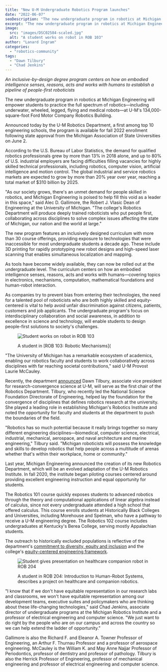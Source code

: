 ```yaml
---
title: "New U-M Undergraduate Robotics Program launches"
date: "2022-06-07"
seoDescription: "The new undergraduate program in robotics at Michigan Engineering will empower students to practice the full spectrum of robotics—including underwater, wheeled, legged, flying and medical robots—at U-M's 134,000-square-foot Ford Motor Company Robotics Building."
excerpt: "The new undergraduate program in robotics at Michigan Engineering will empower students to practice the full spectrum of robotics—including underwater, wheeled, legged, flying and medical robots—at U-M's 134,000-square-foot Ford Motor Company Robotics Building."
image:
  src: "images/DSC02584-scaled.jpg"
  alt: "A student works on robot in ROB 103"
author: "Lanard Ingram"
categories:
  - "robotics-community"
tags:
  - "Dawn Tilbury"
  - "Chad Jenkins"
---
```


_An inclusive-by-design degree program centers on how an embodied intelligence senses, reasons, acts and works with humans to establish a pipeline of people-first roboticists_

<VideoCenter url="jZ0U339ewKo" />

The new undergraduate program in robotics at Michigan Engineering will empower students to practice the full spectrum of robotics—including underwater, wheeled, legged, flying and medical robots—at U-M's 134,000-square-foot Ford Motor Company Robotics Building. 

Announced today by the U-M Robotics Department, a first among top 10 engineering schools, the program is available for fall 2022 enrollment following state approval from the Michigan Association of State Universities on June 2.

According to the U.S. Bureau of Labor Statistics, the demand for qualified robotics professionals grew by more than 13% in 2018 alone, and up to 80% of U.S. industrial employers are facing difficulties filling vacancies for highly skilled technical professionals, including robotics, computer vision, artificial intelligence and motion control. The global industrial and service robotics markets are expected to grow by more than 20% year over year, reaching a total market of $310 billion by 2025.

"As our society grows, there's an unmet demand for people skilled in robotics, and Michigan Engineering is poised to help fill this void as a leader in this space," said Alec D. Gallimore, the Robert J. Vlasic Dean of Engineering at the University of Michigan. "The college's Robotics Department will produce deeply trained roboticists who put people first, collaborating across disciplines to solve complex issues affecting the state of Michigan, our nation and the world at large."

The new program features an inclusively designed curriculum with more than 30 course offerings, providing exposure to technologies that were inaccessible for most undergraduate students a decade ago. These include 3D printing for rapidly prototyping new robot designs and high-speed laser scanning that enables simultaneous localization and mapping. 

As tools have become widely available, they can now be rolled out at the undergraduate level. The curriculum centers on how an embodied intelligence senses, reasons, acts and works with humans—covering topics in electronics, mechanisms, computation, mathematical foundations and human-robot interaction.

As companies try to prevent bias from entering their technologies, the need for a talented pool of roboticists who are both highly skilled and equity-centered is vital to help avoid unfair discrimination against citizens, patients, customers and job applicants. The undergraduate program's focus on interdisciplinary collaboration and social awareness, in addition to excellence in science and technology, will enable students to design people-first solutions to society's challenges. 

<figure>

![Student works on robot in ROB 103](images/DSC02584-1024x606.jpg)

<figcaption>

A student in [ROB 103: Robotic Mechanisms](<VideoCenter url="95xv9ae5rcE), works on programming a robot the team designed from scratch." />

</figcaption>

</figure>

"The University of Michigan has a remarkable ecosystem of academics, enabling our robotics faculty and students to work collaboratively across disciplines with far reaching societal contributions," said U-M Provost Laurie McCauley.

Recently, the department [announced](https://www.engin.umich.edu/2022/05/former-nsf-director-becomes-first-chair-of-michigan-engineerings-robotics-department/) Dawn Tilbury, associate vice president for research-convergence science at U-M, will serve as the first chair of the Robotics Department. Tilbury, who recently led the National Science Foundation Directorate of Engineering, helped lay the foundation for the convergence of disciplines that defines robotics research at the university. She played a leading role in establishing Michigan's Robotics Institute and noted the opportunity for faculty and students at the department to push the boundaries of the field.

"Robotics has so much potential because it really brings together so many different engineering disciplines—biomedical, computer science, electrical, industrial, mechanical, aerospace, and naval architecture and marine engineering," Tilbury said. "Michigan roboticists will possess the knowledge and skills to develop robotics that help people across a multitude of arenas whether that's within their workplace, home or community."

Last year, Michigan Engineering announced the creation of its new Robotics Department, which will be an evolved adaptation of the U-M Robotics Institute. In fall 2020, the institute began piloting courses centered around providing excellent engineering instruction and equal opportunity for students. 

The Robotics 101 course quickly exposes students to advanced robotics through the theory and computational applications of linear algebra instead of calculus, since not every undergraduate attended a high school that offered calculus. This course enrolls students at Historically Black Colleges and Universities, including Morehouse and Spelman, who have a pathway to receive a U-M engineering degree. The Robotics 102 course includes undergraduates at Kentucky's Berea College, serving mostly Appalachian students.

The outreach to historically excluded populations is reflective of the department's [commitment to diversity, equity and inclusion](https://2024.robotics.umich.edu/about/values/) and the college's [equity-centered engineering framework](https://www.engin.umich.edu/2021/06/equity-centered-engineering-a-qa-with-alec-gallimore/).

<figure>

![Student gives presentation on healthcare companion robot in ROB 204](images/2022-03-17-10.44.59a_1-copy-1024x682.jpg)

<figcaption>

A student in ROB 204: Introduction to Human-Robot Systems, describes a project on healthcare and companion robotics.

</figcaption>

</figure>

"I know that if we don't have equitable representation in our research labs and classrooms, we won't have equitable representation among our development teams, executive suites and policymakers who are thinking about these life-changing technologies," said Chad Jenkins, associate director of undergraduate programs at the Michigan Robotics Institute and a professor of electrical engineering and computer science. "We just want to do right by the people who are on our campus and across the country so we can help extend the ladder of opportunity."

  
Gallimore is also the Richard F. and Eleanor A. Towner Professor of Engineering, an Arthur F. Thurnau Professor and a professor of aerospace engineering. McCauley is the William K. and May Anne Najjar Professor of Periodontics, professor of dentistry and professor of pathology. Tilbury is also the Herrick Professor of Engineering, professor of mechanical engineering and professor of electrical engineering and computer science.
